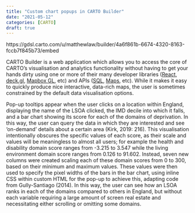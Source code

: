 ```yaml
---
title: "Custom chart popups in CARTO Builder"
date: "2021-05-12"
categories: [CARTO]
draft: true
---
```


https://gdsl.carto.com/u/matthewlaw/builder/4a6f861b-6674-4320-8163-fccb7f845b73/embed

CARTO Builder is a web application which allows you to access the core of CARTO's visualisation and analytics functionality without having to get your hands dirty using one or more of their many developer libraries ([React](https://docs.carto.com/react/overview/), [deck.gl](https://docs.carto.com/deck-gl/overview/), [Mapbox GL](https://docs.carto.com/mapbox-gl/overview/), etc) and APIs ([SQL](https://carto.com/developers/sql-api/), [Maps](https://carto.com/developers/maps-api/), etc). While it makes it easy to quickly produce nice interactive, data-rich maps, the user is sometimes constrained by the default data visualisation options.

Pop-up tooltips appear when the user clicks on a location within England, displaying the name of the LSOA clicked, the IMD decile into which it falls, and a bar chart showing its score for each of the domains of deprivation. In this way, the user can query the data in which they are interested and see 'on-demand' details about a certain area (Kirk, 2019: 216). This visualisation intentionally obscures the specific values of each score, as their scale and values will be meaningless to almost all users; for example the health and disability domain score ranges from -3.215 to 3.547 while the living environment domain score ranges from 0.126 to 91.602. Instead, seven new columns were created scaling each of these domain scores from 0 to 300, based on their minimum and maximum values. These values were then used to specify the pixel widths of the bars in the bar chart, using inline CSS within custom HTML for the pop-up to achieve this, adapting code from Gully-Santiago (2014). In this way, the user can see how an LSOA ranks in each of the domains compared to others in England, but without each variable requiring a large amount of screen real estate and necessitating either scrolling or omitting some domains.
